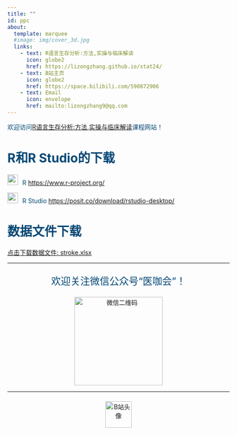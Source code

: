 ```yaml
---
title: ""
id: ppc
about:
  template: marquee
  #image: img/cover_3d.jpg
  links:
    - text: R语言生存分析:方法,实操与临床解读
      icon: globe2
      href: https://lizongzhang.github.io/stat24/
    - text: B站主页
      icon: globe2
      href: https://space.bilibili.com/590872906
    - text: Email   
      icon: envelope
      href: mailto:lizongzhang9@qq.com
---
```


:::{#ppc style="color:#044875"}
欢迎访问[ R语言生存分析:方法,实操与临床解读 ](https://lizongzhang.github.io/survival/){target="_blank"}课程网站！
:::

:::{#ppc style="color:#044875"}
# R和R Studio的下载

<img src="img/link.png"  style="width: 24px; height: 24px;margin-right: 10px">R  <https://www.r-project.org/>{target="_blank"}

<img src="img/link.png"  style="width: 24px; height: 24px;margin-right: 10px">R Studio <https://posit.co/download/rstudio-desktop/>{target="_blank"}

:::


:::{#ppc style="color:#044875"}

# 数据文件下载


<a href="https://github.com/lizongzhang/deepseekcamp/raw/main/stroke.xlsx" download="stroke.xlsx">点击下载数据文件: stroke.xlsx</a>

:::
---

<div style="text-align: center; margin-top: 1em;">
  <p style="font-size: 22px; color: #044875;">
    欢迎关注微信公众号“医咖会”！
  </p>
  <img src="img/yikahui_qcr.png" alt="微信二维码" width="200">
</div>

---

<div style="text-align: center; margin-top: 1.5em;">
  <a href="https://space.bilibili.com/590872906" target="_blank">
    <img src="img/bili_up.JPG" alt="B站头像" width="60">
  </a>
</div>


